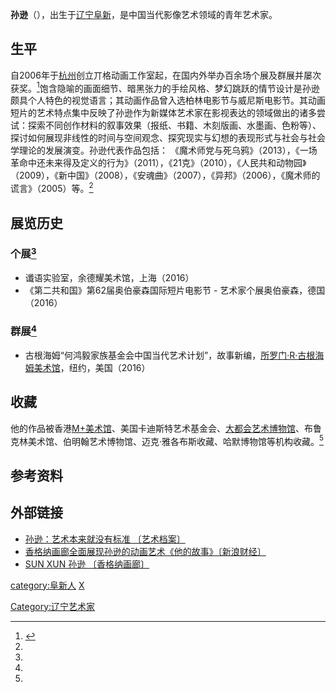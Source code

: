 '''孙逊'''（{{bd|1980年||||catIdx=S孙}}），出生于[[辽宁|辽宁]][[阜新|阜新]]，是中国当代影像艺术领域的青年艺术家。

==生平==
自2006年于[[杭州|杭州]]创立丌格动画工作室起，在国内外举办百余场个展及群展并屡次获奖。<ref name="shanghai">{{Cite web|url=http://www.shanghartgallery.com/galleryarchive/artist.htm?artistId=59&section=bio|title=SUN XUN 孙逊 - Biography|accessdate=3 Dec 2016|author=|date=|publisher=Shangh ART|archive-date=2021-01-18|archive-url=https://web.archive.org/web/20210118163622/https://shanghartgallery.com/galleryarchive/artist.htm?artistId=59&section=bio|dead-url=no}}</ref>饱含隐喻的画面细节、暗黑张力的手绘风格、梦幻跳跃的情节设计是孙逊颇具个人特色的视觉语言；其动画作品曾入选柏林电影节与威尼斯电影节。其动画短片的艺术特点集中反映了孙逊作为新媒体艺术家在影视表达的领域做出的诸多尝试：探索不同创作材料的叙事效果（报纸、书籍、木刻版画、水墨画、色粉等）、探讨如何展现非线性的时间与空间观念、探究现实与幻想的表现形式与社会与社会学理论的发展演变。孙逊代表作品包括： 《魔术师党与死乌鸦》（2013），《一场革命中还未来得及定义的行为》（2011），《21克》（2010），《人民共和动物园》（2009），《新中国》（2008），《安魂曲》（2007），《异邦》（2006），《魔术师的谎言》（2005）等。<ref name="shanghai"/>
==展览历史==

=== 个展<ref name="shanghai"/> ===
* 谶语实验室，余德耀美术馆，上海（2016）
* 《第二共和国》第62届奥伯豪森国际短片电影节 - 艺术家个展奥伯豪森，德国（2016）

=== 群展<ref name="shanghai"/> ===
* 古根海姆“何鸿毅家族基金会中国当代艺术计划”，故事新编，[[所羅門·古根漢美術館|所罗门·R·古根海姆美术馆]]，纽约，美国（2016）

== 收藏 ==
他的作品被香港[[M+|M+美术馆]]、美国卡迪斯特艺术基金会、[[大都会艺术博物馆|大都会艺术博物馆]]、布鲁克林美术馆、伯明翰艺术博物馆、迈克·雅各布斯收藏、哈默博物馆等机构收藏。<ref name="shanghai"/>

==参考资料==
{{reflist}}

==外部链接==
* [https://web.archive.org/web/20160304110808/http://www.artda.cn/www/1/2009-06/1898.html 孙逊：艺术本来就没有标准 〔艺术档案〕]
* [http://finance.sina.com.cn/stock/t/20090328/01486036390.shtml 香格纳画廊全面展现孙逊的动画艺术《他的故事》〔新浪财经〕] {{Wayback|url=http://finance.sina.com.cn/stock/t/20090328/01486036390.shtml |date=20160304121258 }}
* [http://www.shanghartgallery.com/galleryarchive/artist.htm?artistId=59 SUN XUN 孙逊 〔香格纳画廊〕] {{Wayback|url=http://www.shanghartgallery.com/galleryarchive/artist.htm?artistId=59 |date=20210117131640 }}

{{DEFAULTSORT:S}}
[[Category:辽宁艺术家|Category:辽宁艺术家]]
[[category:阜新人|category:阜新人]]
[[category:孙姓|X]]